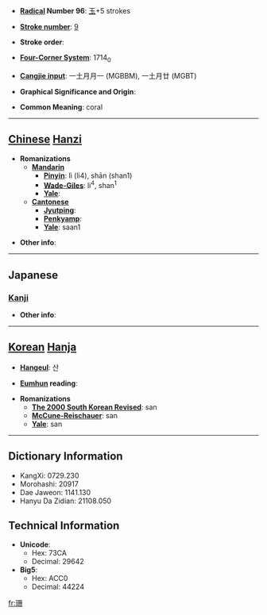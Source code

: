 * '''[[Wiktionary:Chinese radical index| Radical]] Number 96''': [[Wiktionary:Chinese radical index 玉|玉]]+5 strokes

* '''[[Wiktionary:Chinese total strokes index|Stroke number]]''': [[Wiktionary:Chinese total strokes index 9|9]]

* '''Stroke order''': 

* '''[[Wiktionary:Chinese four corner index|Four-Corner System]]''': 1714<sub>0</sub>

* '''[[Wiktionary:Chinese Cangjie index|Cangjie input]]''': 一土月月一 (MGBBM), 一土月廿 (MGBT)

* '''Graphical Significance and Origin''': 

* '''Common Meaning''': coral

----

== [[Chinese]] [[Hanzi]] ==

* '''Romanizations'''
** '''[[Mandarin]]'''
*** '''[[Pinyin]]''': lì (li4), shān (shan1)
*** '''[[Wade-Giles]]''': li<sup>4</sup>, shan<sup>1</sup>
*** '''[[Yale]]''': 
** '''[[Cantonese]]'''
*** '''[[Jyutping]]''':
*** '''[[Penkyamp]]''': 
*** '''[[Yale]]''': saan1

* '''Other info''': 

----

==Japanese==
===[[Kanji]]===
{{kanji|on readings=[[さん]] (san)
|kun readings=
}}

* '''Other info''':  

----

== [[Korean]] [[Hanja]] ==

* '''[[Hangeul]]''': 산

* '''[[Eumhun]] reading''': 

* '''Romanizations'''
** '''[[The 2000 South Korean Revised Romanization|The 2000 South Korean Revised]]''': san
** '''[[McCune-Reischauer]]''': san
** '''[[Yale]]''': san

----

== Dictionary Information ==

* KangXi: 0729.230
* Morohashi: 20917
* Dae Jaweon: 1141.130
* Hanyu Da Zidian: 21108.050

== Technical Information ==

* '''Unicode''':
** Hex: 73CA
** Decimal: 29642
* '''Big5''':
** Hex: ACC0
** Decimal: 44224

[[fr:珊]]
